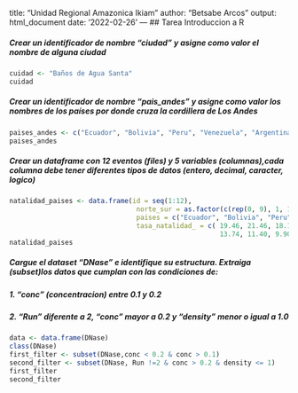 
title: "Unidad Regional Amazonica Ikiam"
author: "Betsabe Arcos"
output: html_document
date: '2022-02-26'
---
## Tarea Introduccion a R

##### Crear un identificador de nombre "ciudad" y asigne como valor el nombre de alguna ciudad
```{r}
cuidad <- "Baños de Agua Santa"
cuidad
```

##### Crear un identificador de nombre "pais_andes" y asigne como valor los nombres de los países por donde cruza la cordillera de Los Andes
```{r}
paises_andes <- c("Ecuador", "Bolivia", "Peru", "Venezuela", "Argentina", "Colombia", "Chile")
paises_andes
```

##### Crear un dataframe con 12 eventos (files) y 5 variables (columnas),cada columna debe tener diferentes tipos de datos (entero, decimal, caracter, logico)
```{r}
natalidad_paises <- data.frame(id = seq(1:12),
                                norte_sur = as.factor(c(rep(0, 9), 1, 1, 1)),
                                paises = c("Ecuador", "Bolivia", "Peru", "Venezuela", "Argentina", "Colombia",                                                 "Chile", "Brasil", "Uruguay", "USA", "Canada","Mexico"),
                                tasa_natalidad_ = c( 19.46, 21.46, 18.10, 17.57, 16.83, 14.66, 12.19, 13.70, 
                                                     13.74, 11.40, 9.90, 17.30 ))#porcentaje
natalidad_paises
```

##### Cargue el dataset "DNase" e identifique su estructura. Extraiga (subset)los datos que cumplan con las condiciones de: 
##### 1. "conc" (concentracion) entre 0.1 y 0.2
##### 2. "Run" diferente a 2, "conc" mayor a 0.2 y "density" menor o igual a 1.0

```{r  }
data <- data.frame(DNase)
class(DNase)
first_filter <- subset(DNase,conc < 0.2 & conc > 0.1)
second_filter <- subset(DNase, Run !=2 & conc > 0.2 & density <= 1)
first_filter
second_filter
```

